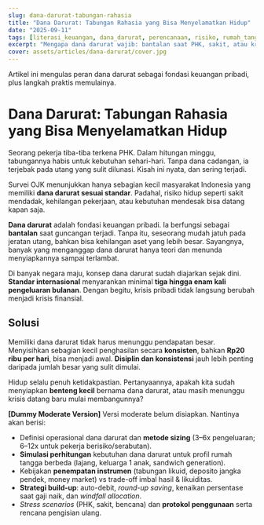 ```yaml
---
slug: dana-darurat-tabungan-rahasia
title: "Dana Darurat: Tabungan Rahasia yang Bisa Menyelamatkan Hidup"
date: "2025-09-11"
tags: [literasi_keuangan, dana_darurat, perencanaan, risiko, rumah_tangga]
excerpt: "Mengapa dana darurat wajib: bantalan saat PHK, sakit, atau krisis—mulai kecil tapi konsisten."
cover: assets/articles/dana-darurat/cover.jpg
---
```


Artikel ini mengulas peran dana darurat sebagai fondasi keuangan pribadi, plus langkah praktis memulainya.

<Only mode="friendly">

# Dana Darurat: Tabungan Rahasia yang Bisa Menyelamatkan Hidup

Seorang pekerja tiba-tiba terkena PHK. Dalam hitungan minggu, tabungannya habis untuk kebutuhan sehari-hari. Tanpa dana cadangan, ia terjebak pada utang yang sulit dilunasi. Kisah ini nyata, dan sering terjadi.

Survei OJK menunjukkan hanya sebagian kecil masyarakat Indonesia yang memiliki **dana darurat sesuai standar**. Padahal, risiko hidup seperti sakit mendadak, kehilangan pekerjaan, atau kebutuhan mendesak bisa datang kapan saja.

**Dana darurat** adalah fondasi keuangan pribadi. Ia berfungsi sebagai **bantalan** saat guncangan terjadi. Tanpa itu, seseorang mudah jatuh pada jeratan utang, bahkan bisa kehilangan aset yang lebih besar. Sayangnya, banyak yang menganggap dana darurat hanya teori dan menunda menyiapkannya sampai terlambat.

Di banyak negara maju, konsep dana darurat sudah diajarkan sejak dini. **Standar internasional** menyarankan minimal **tiga hingga enam kali pengeluaran bulanan**. Dengan begitu, krisis pribadi tidak langsung berubah menjadi krisis finansial.

## Solusi

Memiliki dana darurat tidak harus menunggu pendapatan besar. Menyisihkan sebagian kecil penghasilan secara **konsisten**, bahkan **Rp20 ribu per hari**, bisa menjadi awal. **Disiplin dan konsistensi** jauh lebih penting daripada jumlah besar yang sulit dimulai.

Hidup selalu penuh ketidakpastian. Pertanyaannya, apakah kita sudah menyiapkan **benteng kecil** bernama dana darurat, atau masih menunggu krisis datang baru mulai membangunnya?

</Only>

<Only mode="moderate">

**[Dummy Moderate Version]** Versi moderate belum disiapkan. Nantinya akan berisi:

- Definisi operasional dana darurat dan **metode sizing** (3–6x pengeluaran; 6–12x untuk pekerja berisiko/serabutan).
- **Simulasi perhitungan** kebutuhan dana darurat untuk profil rumah tangga berbeda (lajang, keluarga 1 anak, sandwich generation).
- Kebijakan **penempatan instrumen** (tabungan likuid, deposito jangka pendek, money market) vs trade-off imbal hasil & likuiditas.
- **Strategi build-up**: auto-debit, _round-up saving_, kenaikan persentase saat gaji naik, dan _windfall allocation_.
- _Stress scenarios_ (PHK, sakit, bencana) dan **protokol penggunaan** serta rencana pengisian ulang.

</Only>
